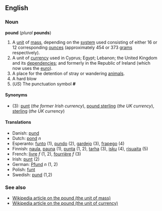 ==English==
===Noun===
'''pound''' (''plural'' '''pounds''')

# A [[unit]] of [[mass]], depending on the [[system]] used consisting of either 16 or 12 corresponding [[ounce]]s (approximately 454 or 373 [[gram]]s respectively).
# A unit of [[currency]] used in Cyprus; Egypt; Lebanon; the United Kingdom and its [[dependency|dependencies]]; and formerly in the Republic of Ireland (which now uses the [[euro]]).
# A place for the detention of stray or wandering [[animal]]s.
# A hard blow
# (''US'') The punctuation symbol '''#''' <!--isn't this "pound sign" rather than "pound"?-->

====Synonyms====
*(3): [[punt]] (''the former Irish currency''), [[pound sterling]] (''the UK currency''), [[sterling]] (''the UK currency'')

====Translations====
*Danish: [[pund]]
*Dutch: [[pond]] ''n''
*Esperanto: [[funto]] (1), [[pundo]] (2), [[gardejo]] (3), [[frapego]] (4)
*Finnish: [[naula]], [[pauna]] (1), [[punta]] (1, 2), [[tarha]] (3), [[isku]] (4), [[risuaita]] (5)
*French: [[livre]] ''f'' (1, 2), [[fourrière]] ''f'' (3)
*Irish: [[punt]] (2)
*German: [[Pfund]] ''n'' (1, 2)
*Polish: [[funt]]
*Swedish: [[pund]] (1,2)

===See also===
*[[en:Pound|Wikipedia article on the pound (the unit of mass)]]
*[[en:Pound_Sterling|Wikipedia article on the pound (the unit of currency)]]